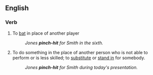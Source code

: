 {{also|pinch hit}}

==English==

===Verb===
{{en-verb|head=[[pinch]]-[[hit]]|pinch-hits|pinch-hitting|pinch-hit}}

# {{lb|en|intransitive|baseball}} To [[bat]] in place of another player
#: ''Jones '''pinch-hit''' for Smith in the sixth.''
# {{lb|en|intransitive|idiomatic}} To do something in the place of another person who is not able to perform or is less skilled; to [[substitute]] or [[stand in]] for somebody.
#: ''Jones '''pinch-hit''' for Smith during today's presentation.''